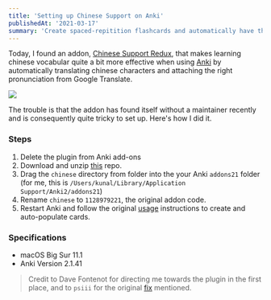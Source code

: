 ```yaml
---
title: 'Setting up Chinese Support on Anki'
publishedAt: '2021-03-17'
summary: 'Create spaced-repitition flashcards and automatically have the english translation and pronunciations filled in.  '
---
```


Today, I found an addon, [Chinese Support Redux](https://github.com/luoliyan/chinese-support-redux), that makes learning chinese vocabular quite a bit more effective when using [Anki](https://ankiweb.net/about) by automatically translating chinese characters and attaching the right pronunciation from Google Translate.

<Image
  src="/static/images/chinese-support-anki/anki-demo-laoshi.gif"
  width={400}
  height={393}
/>

The trouble is that the addon has found itself without a maintainer recently and is consequently quite tricky to set up. Here's how I did it.

### Steps

1. Delete the plugin from Anki add-ons
2. Download and unzip [this](https://github.com/pndurette/gTTS) repo.
3. Drag the `chinese` directory from folder into the your Anki `addons21` folder (for me, this is `/Users/kunal/Library/Application Support/Anki2/addons21`)
4. Rename `chinese` to `1128979221`, the original addon code.
5. Restart Anki and follow the original [usage](https://github.com/luoliyan/chinese-support-redux#usage) instructions to create and auto-populate cards.

### Specifications

- macOS Big Sur 11.1
- Anki Version 2.1.41

> Credit to Dave Fontenot for directing me towards the plugin in the first place, and to `psiii` for the original [fix](https://github.com/luoliyan/chinese-support-redux/issues/169#issuecomment-769820916) mentioned.
